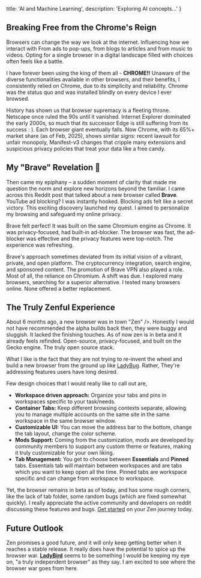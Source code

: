   title: 'AI and Machine Learning',
  description: 'Exploring AI concepts...'
}

## Breaking Free from the Chrome's Reign


Browsers can change the way we look at the internet. Influencing how we interact with From ads to pop-ups, from blogs to articles and from music to videos. Opting for a single browser in a digital landscape filled with choices often feels like a battle.

I have forever been using the king of them all - **CHROME!!** Unaware of the diverse functionalities available in other browsers, and their benefits, I consistently relied on Chrome, due to its simplicity and reliability. Chrome was the status quo and was installed blindly on every device I ever browsed.

History has shown us that browser supremacy is a fleeting throne. Netscape once ruled the 90s until it vanished. Internet Explorer dominated the early 2000s, so much that its successor Edge is still suffering from its success : ). Each browser giant eventually falls. Now Chrome, with its 65%+ market share (as of Feb, 2025), shows similar signs: recent lawsuit for unfair monopoly, Manifest-v3 changes that cripple many extensions and suspicious privacy policies that treat your data like a free candy.

## My "Brave" Revelation 🦁

Then came my epiphany – a sudden moment of clarity that made me question the norm and explore new horizons beyond the familiar. I came across this Reddit post that talked about a new browser called **Brave**. YouTube ad blocking? I was instantly hooked. Blocking ads felt like a secret victory. This exciting discovery launched my quest. I aimed to personalize my browsing and safeguard my online privacy.

Brave felt perfect! It was built on the same Chromium engine as Chrome. It was privacy-focused, had built-in ad-blocker. The browser was fast, the ad-blocker was effective and the privacy features were top-notch. The experience was refreshing.

Brave's approach sometimes deviated from its initial vision of a vibrant, private, and open platform. The cryptocurrency integration, search engine, and sponsored content. The promotion of Brave VPN also played a role. Most of all, the reliance on Chromium. A shift was due. I explored many browsers, searching for a superior alternative. I tested many browsers online. None offered a better replacement.

## The Truly Zenful Experience

About 6 months ago, a new browser was in town "Zen" />. Honestly I would not have recommended the alpha builds back then, they were buggy and sluggish. It lacked the finishing touches. As of now zen is in beta and it already feels refinded. Open-source, privacy-focused, and built on the Gecko engine. The truly open source stack.

What I like is the fact that they are not trying to re-invent the wheel and build a new browser from the ground up like [LadyBug](https://ladybug.org). Rather, They're addressing features users have long desired.

Few design choices that I would really like to call out are,

- **Workspace driven approach:** Organize your tabs and pins in workspaces specific to your task/needs.
- **Container Tabs:** Keep different browsing contexts separate, allowing you to manage multiple accounts on the same site in the same workspace in the same browser window.
- **Customizable UI:** You can move the address bar to the bottom, change the tab layout, change the color scheme.
- **Mods Support:** Coming from the customization, mods are developed by community members to support any custom theme or features, making it truly customizable for your own liking.
- **Tab Management:** You get to choose between **Essentials** and **Pinned** tabs. Essentials tab will maintain between workspaces and are tabs which you want to keep open all the time. Pinned tabs are workspace specific and can change from workspace to workspace.

Yet, the browser remains in beta as of today, and has some rough corners, like the lack of tab folder, some random bugs (which are fixed somewhat quickly). I really appreciate the active community and developers on reddit discussing these features and bugs. [Get started](https://zen-browser.app/) on your Zen journey today.

## Future Outlook

Zen promises a good future, and it will only keep getting better when it reaches a stable release. It really does have the potential to spice up the browser war. [**LadyBird**](https://ladybird.org/) seems to be something I would be keeping my eye on, "a truly independent browser" as they say. I am excited to see where the browser war goes from here.
